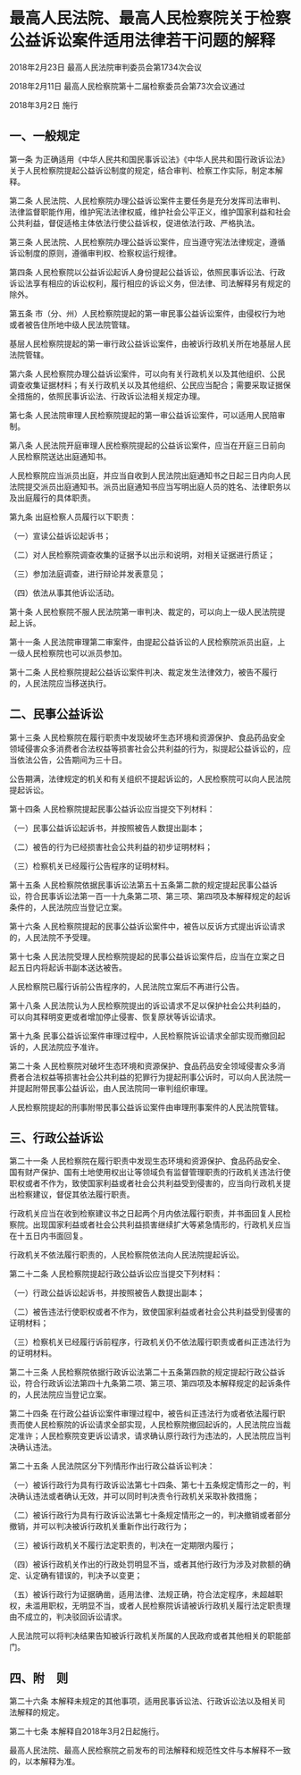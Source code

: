# 最高人民法院、最高人民检察院关于检察公益诉讼案件适用法律若干问题的解释

2018年2月23日 最高人民法院审判委员会第1734次会议

2018年2月11日 最高人民检察院第十二届检察委员会第73次会议通过

2018年3月2日 施行

  

## 一、一般规定

第一条 为正确适用《中华人民共和国民事诉讼法》《中华人民共和国行政诉讼法》关于人民检察院提起公益诉讼制度的规定，结合审判、检察工作实际，制定本解释。

第二条 人民法院、人民检察院办理公益诉讼案件主要任务是充分发挥司法审判、法律监督职能作用，维护宪法法律权威，维护社会公平正义，维护国家利益和社会公共利益，督促适格主体依法行使公益诉权，促进依法行政、严格执法。

第三条 人民法院、人民检察院办理公益诉讼案件，应当遵守宪法法律规定，遵循诉讼制度的原则，遵循审判权、检察权运行规律。

第四条 人民检察院以公益诉讼起诉人身份提起公益诉讼，依照民事诉讼法、行政诉讼法享有相应的诉讼权利，履行相应的诉讼义务，但法律、司法解释另有规定的除外。

第五条 市（分、州）人民检察院提起的第一审民事公益诉讼案件，由侵权行为地或者被告住所地中级人民法院管辖。

基层人民检察院提起的第一审行政公益诉讼案件，由被诉行政机关所在地基层人民法院管辖。

第六条 人民检察院办理公益诉讼案件，可以向有关行政机关以及其他组织、公民调查收集证据材料；有关行政机关以及其他组织、公民应当配合；需要采取证据保全措施的，依照民事诉讼法、行政诉讼法相关规定办理。

第七条 人民法院审理人民检察院提起的第一审公益诉讼案件，可以适用人民陪审制。

第八条 人民法院开庭审理人民检察院提起的公益诉讼案件，应当在开庭三日前向人民检察院送达出庭通知书。

人民检察院应当派员出庭，并应当自收到人民法院出庭通知书之日起三日内向人民法院提交派员出庭通知书。派员出庭通知书应当写明出庭人员的姓名、法律职务以及出庭履行的具体职责。

第九条 出庭检察人员履行以下职责：

（一）宣读公益诉讼起诉书；

（二）对人民检察院调查收集的证据予以出示和说明，对相关证据进行质证；

（三）参加法庭调查，进行辩论并发表意见；

（四）依法从事其他诉讼活动。

第十条 人民检察院不服人民法院第一审判决、裁定的，可以向上一级人民法院提起上诉。

第十一条 人民法院审理第二审案件，由提起公益诉讼的人民检察院派员出庭，上一级人民检察院也可以派员参加。

第十二条 人民检察院提起公益诉讼案件判决、裁定发生法律效力，被告不履行的，人民法院应当移送执行。

## 二、民事公益诉讼

第十三条 人民检察院在履行职责中发现破坏生态环境和资源保护、食品药品安全领域侵害众多消费者合法权益等损害社会公共利益的行为，拟提起公益诉讼的，应当依法公告，公告期间为三十日。

公告期满，法律规定的机关和有关组织不提起诉讼的，人民检察院可以向人民法院提起诉讼。

第十四条 人民检察院提起民事公益诉讼应当提交下列材料：

（一）民事公益诉讼起诉书，并按照被告人数提出副本；

（二）被告的行为已经损害社会公共利益的初步证明材料；

（三）检察机关已经履行公告程序的证明材料。

第十五条 人民检察院依据民事诉讼法第五十五条第二款的规定提起民事公益诉讼，符合民事诉讼法第一百一十九条第二项、第三项、第四项及本解释规定的起诉条件的，人民法院应当登记立案。

第十六条 人民检察院提起的民事公益诉讼案件中，被告以反诉方式提出诉讼请求的，人民法院不予受理。

第十七条 人民法院受理人民检察院提起的民事公益诉讼案件后，应当在立案之日起五日内将起诉书副本送达被告。

人民检察院已履行诉前公告程序的，人民法院立案后不再进行公告。

第十八条 人民法院认为人民检察院提出的诉讼请求不足以保护社会公共利益的，可以向其释明变更或者增加停止侵害、恢复原状等诉讼请求。

第十九条 民事公益诉讼案件审理过程中，人民检察院诉讼请求全部实现而撤回起诉的，人民法院应予准许。

第二十条 人民检察院对破坏生态环境和资源保护、食品药品安全领域侵害众多消费者合法权益等损害社会公共利益的犯罪行为提起刑事公诉时，可以向人民法院一并提起附带民事公益诉讼，由人民法院同一审判组织审理。

人民检察院提起的刑事附带民事公益诉讼案件由审理刑事案件的人民法院管辖。

## 三、行政公益诉讼

第二十一条 人民检察院在履行职责中发现生态环境和资源保护、食品药品安全、国有财产保护、国有土地使用权出让等领域负有监督管理职责的行政机关违法行使职权或者不作为，致使国家利益或者社会公共利益受到侵害的，应当向行政机关提出检察建议，督促其依法履行职责。

行政机关应当在收到检察建议书之日起两个月内依法履行职责，并书面回复人民检察院。出现国家利益或者社会公共利益损害继续扩大等紧急情形的，行政机关应当在十五日内书面回复。

行政机关不依法履行职责的，人民检察院依法向人民法院提起诉讼。

第二十二条 人民检察院提起行政公益诉讼应当提交下列材料：

（一）行政公益诉讼起诉书，并按照被告人数提出副本；

（二）被告违法行使职权或者不作为，致使国家利益或者社会公共利益受到侵害的证明材料；

（三）检察机关已经履行诉前程序，行政机关仍不依法履行职责或者纠正违法行为的证明材料。

第二十三条 人民检察院依据行政诉讼法第二十五条第四款的规定提起行政公益诉讼，符合行政诉讼法第四十九条第二项、第三项、第四项及本解释规定的起诉条件的，人民法院应当登记立案。

第二十四条 在行政公益诉讼案件审理过程中，被告纠正违法行为或者依法履行职责而使人民检察院的诉讼请求全部实现，人民检察院撤回起诉的，人民法院应当裁定准许；人民检察院变更诉讼请求，请求确认原行政行为违法的，人民法院应当判决确认违法。

第二十五条 人民法院区分下列情形作出行政公益诉讼判决：

（一）被诉行政行为具有行政诉讼法第七十四条、第七十五条规定情形之一的，判决确认违法或者确认无效，并可以同时判决责令行政机关采取补救措施；

（二）被诉行政行为具有行政诉讼法第七十条规定情形之一的，判决撤销或者部分撤销，并可以判决被诉行政机关重新作出行政行为；

（三）被诉行政机关不履行法定职责的，判决在一定期限内履行；

（四）被诉行政机关作出的行政处罚明显不当，或者其他行政行为涉及对款额的确定、认定确有错误的，判决予以变更；

（五）被诉行政行为证据确凿，适用法律、法规正确，符合法定程序，未超越职权，未滥用职权，无明显不当，或者人民检察院诉请被诉行政机关履行法定职责理由不成立的，判决驳回诉讼请求。

人民法院可以将判决结果告知被诉行政机关所属的人民政府或者其他相关的职能部门。

## 四、附　则

第二十六条 本解释未规定的其他事项，适用民事诉讼法、行政诉讼法以及相关司法解释的规定。

第二十七条 本解释自2018年3月2日起施行。

最高人民法院、最高人民检察院之前发布的司法解释和规范性文件与本解释不一致的，以本解释为准。